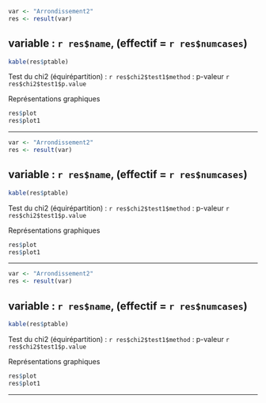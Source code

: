 
```r
var <- "Arrondissement2"
res <- result(var)
```

variable : `r res$name`, (effectif = `r res$numcases`)
------------------------------------------------------

```r
kable(res$ptable)
```

Test du chi2 (équirépartition) : `r res$chi2$test1$method` : p-valeur `r res$chi2$test1$p.value`

Représentations graphiques

```r
res$plot
res$plot1
```
--------------------------------------------------------

```r
var <- "Arrondissement2"
res <- result(var)
```

variable : `r res$name`, (effectif = `r res$numcases`)
------------------------------------------------------

```r
kable(res$ptable)
```

Test du chi2 (équirépartition) : `r res$chi2$test1$method` : p-valeur `r res$chi2$test1$p.value`

Représentations graphiques

```r
res$plot
res$plot1
```
--------------------------------------------------------

```r
var <- "Arrondissement2"
res <- result(var)
```

variable : `r res$name`, (effectif = `r res$numcases`)
------------------------------------------------------

```r
kable(res$ptable)
```

Test du chi2 (équirépartition) : `r res$chi2$test1$method` : p-valeur `r res$chi2$test1$p.value`

Représentations graphiques

```r
res$plot
res$plot1
```
--------------------------------------------------------
